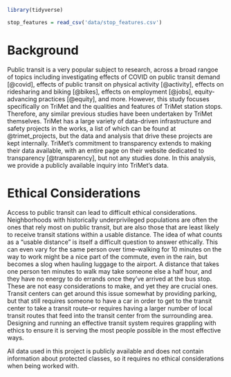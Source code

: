 ```r
library(tidyverse)
```

```r
stop_features = read_csv('data/stop_features.csv')
```



# Background

Public transit is a very popular subject to research, across a broad rangoe of topics including investigating effects of COVID on public transit demand [@covid], effects of public transit on physical activity [@activity], effects on ridesharing and biking [@bikes], effects on employment [@jobs], equity-advancing practices [@equity], and more. However, this study focuses specifically on TriMet and the qualities and features of TriMet station stops. Therefore, any similar previous studies have been undertaken by TriMet themselves. TriMet has a large variety of data-driven infrastructure and safety projects in the works, a list of which can be found at @trimet_projects, but the data and analysis that drive these projects are kept internally. TriMet's commitment to transparency extends to making their data available, with an entire page on their website dedicated to transparency [@transparency], but not any studies done. In this analysis, we provide a publicly available inquiry into TriMet’s data.

# Ethical Considerations 

Access to public transit can lead to difficult ethical considerations. Neighborhoods with historically underprivileged populations are often the ones that rely most on public transit, but are also those that are least likely to receive transit stations within a usable distance. 
The idea of what counts as a "usable distance" is itself a difficult question to answer ethically. This can even vary for the same person over time–walking for 10 minutes on the way to work might be a nice part of the commute, even in the rain, but becomes a slog when hauling luggage to the airport. A distance that takes one person ten minutes to walk may take someone else a half hour, and they have no energy to do errands once they've arrived at the bus stop. These are not easy considerations to make, and yet they are crucial ones. Transit centers can get around this issue somewhat by providing parking, but that still requires someone to have a car in order to get to the transit center to take a transit route–or requires having a larger number of local transit routes that feed into the transit center from the surrounding area. 
Designing and running an effective transit system requires grappling with ethics to ensure it is serving the most people possible in the most effective ways. 

All data used in this project is publicly available and does not contain information about protected classes, so it requires no ethical considerations when being worked with. 
